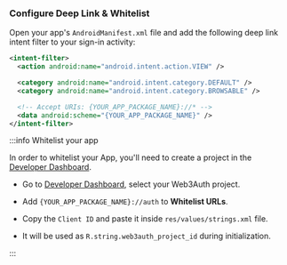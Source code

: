 ### Configure Deep Link & Whitelist

Open your app's `AndroidManifest.xml` file and add the following deep link intent filter to your sign-in activity:

```xml
<intent-filter>
  <action android:name="android.intent.action.VIEW" />

  <category android:name="android.intent.category.DEFAULT" />
  <category android:name="android.intent.category.BROWSABLE" />

  <!-- Accept URIs: {YOUR_APP_PACKAGE_NAME}://* -->
  <data android:scheme="{YOUR_APP_PACKAGE_NAME}" />
</intent-filter>
```

:::info Whitelist your app

In order to whitelist your App, you'll need to create a project in the [Developer Dashboard](https://dashboard.web3auth.io).

- Go to [Developer Dashboard](https://dashboard.web3auth.io/), select your Web3Auth project.

- Add `{YOUR_APP_PACKAGE_NAME}://auth` to **Whitelist URLs**.

- Copy the `Client ID` and paste it inside `res/values/strings.xml` file.

- It will be used as `R.string.web3auth_project_id` during initialization.

:::
